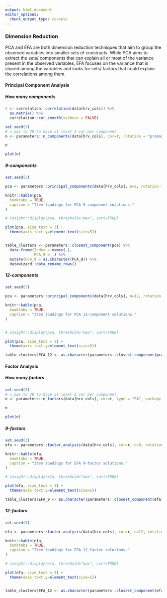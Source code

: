 ```yaml
---
output: html_document
editor_options: 
  chunk_output_type: console
---
```



<!-- ```{r, message=FALSE, warning=FALSE} -->
<!-- nans <- data %>%  -->
<!--   group_by(Database) %>%  -->
<!--   select(one_of(hrv_cols)) %>%  -->
<!--   summarise_all(function(x) sum(is.na(x)) / n()) -->
<!-- nans <- nans[sapply(nans, function(x) if(is.character(x)) return(TRUE) else sum(x) > 0)] -->
<!-- nans -->

<!-- data %>%  -->
<!--   filter(is.na(RMSSD)) %>%  -->
<!--   select(Participant, Database) -->
<!-- ``` -->



### Dimension Reduction
PCA and EFA are both dimension reduction techniques that aim to group the observed variables into smaller sets of constructs. While PCA aims to extract the sets/ components that can explain all or most of the variance present in the observed variables, EFA focuses on the variance that is shared among the variables and looks for sets/ factors that could explain the correlations among them.

#### Principal Component Analysis
##### How many components
```r
r <- correlation::correlation(data[hrv_cols]) %>% 
  as.matrix() %>% 
  correlation::cor_smooth(verbose = FALSE)

set.seed(3)
# n_max to 28 to have at least 2 var per component
n <- parameters::n_components(data[hrv_cols], cor=r, rotation = "promax", package = "all", n_max = 28)

n

plot(n) 
```

##### 9-components
```r
set.seed(3)

pca <- parameters::principal_components(data[hrv_cols], n=9, rotation = "promax")

knitr::kable(pca,
  booktabs = TRUE,
  caption = "Item loadings for PCA 9-component solutions."
)

# insight::display(pca, threshold="max", sort=TRUE)

plot(pca, size_text = 3) +
  theme(axis.text.y=element_text(size=5))


table_clusters <- parameters::closest_component(pca) %>%
  data.frame(Index = names(.),
             PCA_9 = .) %>%
  mutate(PCA_9 = as.character(PCA_9)) %>%
  datawizard::data_rename_rows()

```

##### 12-components
```r
set.seed(3)

pca <- parameters::principal_components(data[hrv_cols], n=12, rotation = "promax")

knitr::kable(pca,
  booktabs = TRUE,
  caption = "Item loadings for PCA 12-component solutions."
)


# insight::display(pca, threshold="max", sort=TRUE)

plot(pca, size_text = 3) +
  theme(axis.text.y=element_text(size=5))

table_clusters$PCA_12 <- as.character(parameters::closest_component(pca))

```

#### Factor Analysis

##### How many factors

```r
set.seed(3)
# n_max to 28 to have at least 2 var per component
n <- parameters::n_factors(data[hrv_cols], cor=r, type = "FA", package = "all", n_max = 28)

n

plot(n)
```



##### 9-factors

```r
set.seed(3)
efa <- parameters::factor_analysis(data[hrv_cols], cor=r, n=9, rotation="promax", fm="ml")

knitr::kable(efa,
  booktabs = TRUE,
  caption = "Item loadings for EFA 9-factor solutions."
)

# insight::display(efa, threshold="max", sort=TRUE)

plot(efa, size_text = 3) +
  theme(axis.text.y=element_text(size=5))

table_clusters$EFA_9 <- as.character(parameters::closest_component(efa))
```

##### 12-factors

```r
set.seed(3)

efa <- parameters::factor_analysis(data[hrv_cols], cor=r, n=12, rotation="promax", fm="ml")

knitr::kable(efa,
  booktabs = TRUE,
  caption = "Item loadings for EFA 12-factor solutions."
)

# insight::display(efa, threshold="max", sort=TRUE)

plot(efa, size_text = 3) +
  theme(axis.text.y=element_text(size=5))


table_clusters$EFA_12 <- as.character(parameters::closest_component(efa))
```

